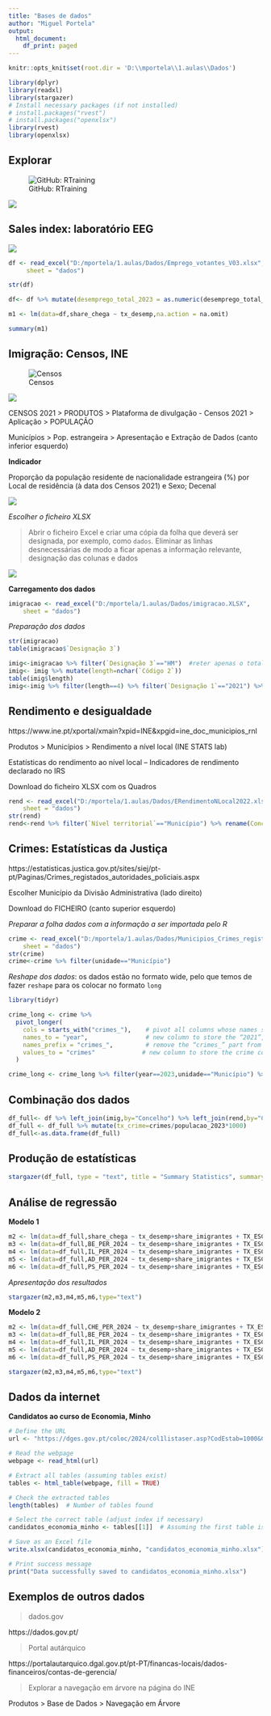```yaml
---
title: "Bases de dados"
author: "Miguel Portela"
output:
  html_document:
    df_print: paged
---
```



```r
knitr::opts_knit$set(root.dir = 'D:\\mportela\\1.aulas\\Dados')

library(dplyr)
library(readxl)
library(stargazer)
# Install necessary packages (if not installed)
# install.packages("rvest")
# install.packages("openxlsx")
library(rvest)
library(openxlsx)
```


## Explorar

![GitHub: RTraining](https://github.com/reisportela/R_Training)

![](images/GitHub_RTraining.PNG)



## Sales index: laboratório EEG

![](images/SalesIndex.PNG)


```r
df <- read_excel("D:/mportela/1.aulas/Dados/Emprego_votantes_V03.xlsx", 
     sheet = "dados")
```

```r
str(df)
```


```r
df<- df %>% mutate(desemprego_total_2023 = as.numeric(desemprego_total_2023),tx_desemp=desemprego_total_2023/tco_2021*100,share_chega=eleitores_chega_2024/votantes_2024*100)
```


```r
m1 <- lm(data=df,share_chega ~ tx_desemp,na.action = na.omit)
```

```r
summary(m1)
```

## Imigração: Censos, INE

![Censos](https://censos.ine.pt/)

![](images/Censos.PNG)

CENSOS 2021 > PRODUTOS > Plataforma de divulgação - Censos 2021 > Aplicação > POPULAÇÃO

Municípios > Pop. estrangeira > Apresentação e Extração de Dados (canto inferior esquerdo)

**Indicador**

Proporção da população residente de nacionalidade estrangeira (%) por Local de residência (à data dos Censos 2021) e Sexo; Decenal

![](images/Estrangeiros.PNG)

*Escolher o ficheiro XLSX*

> Abrir o ficheiro Excel e criar uma cópia da folha que deverá ser designada, por exemplo, como `dados`. Eliminar as linhas desnecessárias de modo a ficar apenas a informação relevante, designação das colunas e dados

![](images/Imigrantes.PNG)


**Carregamento dos dados**



```r
imigracao <- read_excel("D:/mportela/1.aulas/Dados/imigracao.XLSX", 
    sheet = "dados")
```


*Preparação dos dados*

```r
str(imigracao)
table(imigracao$`Designação 3`)

imig<-imigracao %>% filter(`Designação 3`=="HM")  #reter apenas o total
imig<- imig %>% mutate(length=nchar(`Código 2`))
table(imig$length)
imig<-imig %>% filter(length==4) %>% filter(`Designação 1`=="2021") %>% rename(Concelho=`Designação 2`,share_imigrantes=Valor) %>% select(Concelho,share_imigrantes)
```


## Rendimento e desigualdade

https://www.ine.pt/xportal/xmain?xpid=INE&xpgid=ine_doc_municipios_rnl

Produtos > Municípios > Rendimento a nível local (INE STATS lab)

Estatísticas do rendimento ao nível local – Indicadores de rendimento declarado no IRS

Download do ficheiro XLSX com os Quadros

```r
rend <- read_excel("D:/mportela/1.aulas/Dados/ERendimentoNLocal2022.xlsx", 
    sheet = "dados")
str(rend)
rend<-rend %>% filter(`Nível territorial`=="Município") %>% rename(Concelho=Designação) %>% mutate(gini_2022=as.numeric(gini_2022),Rend_medio=as.numeric(Rend_medio))
```



## Crimes: Estatísticas da Justiça

https://estatisticas.justica.gov.pt/sites/siej/pt-pt/Paginas/Crimes_registados_autoridades_policiais.aspx

Escolher Município da Divisão Administrativa (lado direito)

Download do FICHEIRO (canto superior esquerdo)

*Preparar a folha dados com a informação a ser importada pelo R*

```r
crime <- read_excel("D:/mportela/1.aulas/Dados/Municipios_Crimes_registados_pelas_policias__total_e_por_algumas_categorias_de_crime_0.xlsx", 
    sheet = "dados")
str(crime)
crime<-crime %>% filter(unidade=="Município")
```


*Reshape dos dados*: os dados estão no formato wide, pelo que temos de fazer `reshape` para os colocar no formato `long`


```r
library(tidyr)

crime_long <- crime %>%
  pivot_longer(
    cols = starts_with("crimes_"),    # pivot all columns whose names start with "crimes_"
    names_to = "year",                # new column to store the “2021”, “2022”, etc.
    names_prefix = "crimes_",         # remove the “crimes_” part from the new “year” column
    values_to = "crimes"             # new column to store the crime count
  )

crime_long <- crime_long %>% filter(year==2023,unidade=="Município") %>% mutate(crime_num=as.numeric(crimes))
```


## Combinação dos dados


```r
df_full<- df %>% left_join(imig,by="Concelho") %>% left_join(rend,by="Concelho") %>% left_join(crime_long,by="Concelho")
df_full <- df_full %>% mutate(tx_crime=crimes/populacao_2023*1000)
df_full<-as.data.frame(df_full)
```


## Produção de estatísticas

```r
stargazer(df_full, type = "text", title = "Summary Statistics", summary.stat = c("mean", "sd", "min", "max"))
```



## Análise de regressão

**Modelo 1**

```r
m2 <- lm(data=df_full,share_chega ~ tx_desemp+share_imigrantes + TX_ESCSUP_2021 +Rend_medio + crimes,na.action=na.omit)
m3 <- lm(data=df_full,BE_PER_2024 ~ tx_desemp+share_imigrantes + TX_ESCSUP_2021 +Rend_medio + crimes,na.action=na.omit)
m4 <- lm(data=df_full,IL_PER_2024 ~ tx_desemp+share_imigrantes + TX_ESCSUP_2021 +Rend_medio + crimes,na.action=na.omit)
m5 <- lm(data=df_full,AD_PER_2024 ~ tx_desemp+share_imigrantes + TX_ESCSUP_2021 +Rend_medio + crimes,na.action=na.omit)
m6 <- lm(data=df_full,PS_PER_2024 ~ tx_desemp+share_imigrantes + TX_ESCSUP_2021 +Rend_medio + crimes,na.action=na.omit)
```


*Apresentação dos resultados*

```r
stargazer(m2,m3,m4,m5,m6,type="text")
```


**Modelo 2**

```r
m2 <- lm(data=df_full,CHE_PER_2024 ~ tx_desemp+share_imigrantes + TX_ESCSUP_2021 + crimes,na.action=na.omit)
m3 <- lm(data=df_full,BE_PER_2024 ~ tx_desemp+share_imigrantes + TX_ESCSUP_2021 + crimes,na.action=na.omit)
m4 <- lm(data=df_full,IL_PER_2024 ~ tx_desemp+share_imigrantes + TX_ESCSUP_2021 + crimes,na.action=na.omit)
m5 <- lm(data=df_full,AD_PER_2024 ~ tx_desemp+share_imigrantes + TX_ESCSUP_2021 + crimes,na.action=na.omit)
m6 <- lm(data=df_full,PS_PER_2024 ~ tx_desemp+share_imigrantes + TX_ESCSUP_2021 + crimes,na.action=na.omit)
```


```r
stargazer(m2,m3,m4,m5,m6,type="text")
```


## Dados da internet

**Candidatos ao curso de Economia, Minho**


```r
# Define the URL
url <- "https://dges.gov.pt/coloc/2024/col1listaser.asp?CodEstab=1000&CodCurso=9081&ids=1&ide=9999&Mx=9999"

# Read the webpage
webpage <- read_html(url)

# Extract all tables (assuming tables exist)
tables <- html_table(webpage, fill = TRUE)

# Check the extracted tables
length(tables)  # Number of tables found

```



```r
# Select the correct table (adjust index if necessary)
candidatos_economia_minho <- tables[[1]]  # Assuming the first table is the relevant one

# Save as an Excel file
write.xlsx(candidatos_economia_minho, "candidatos_economia_minho.xlsx")

# Print success message
print("Data successfully saved to candidatos_economia_minho.xlsx")

```


## Exemplos de outros dados



> dados.gov

https://dados.gov.pt/

> Portal autárquico

https://portalautarquico.dgal.gov.pt/pt-PT/financas-locais/dados-financeiros/contas-de-gerencia/

> Explorar a navegação em árvore na página do INE

Produtos > Base de Dados > Navegação em Árvore
